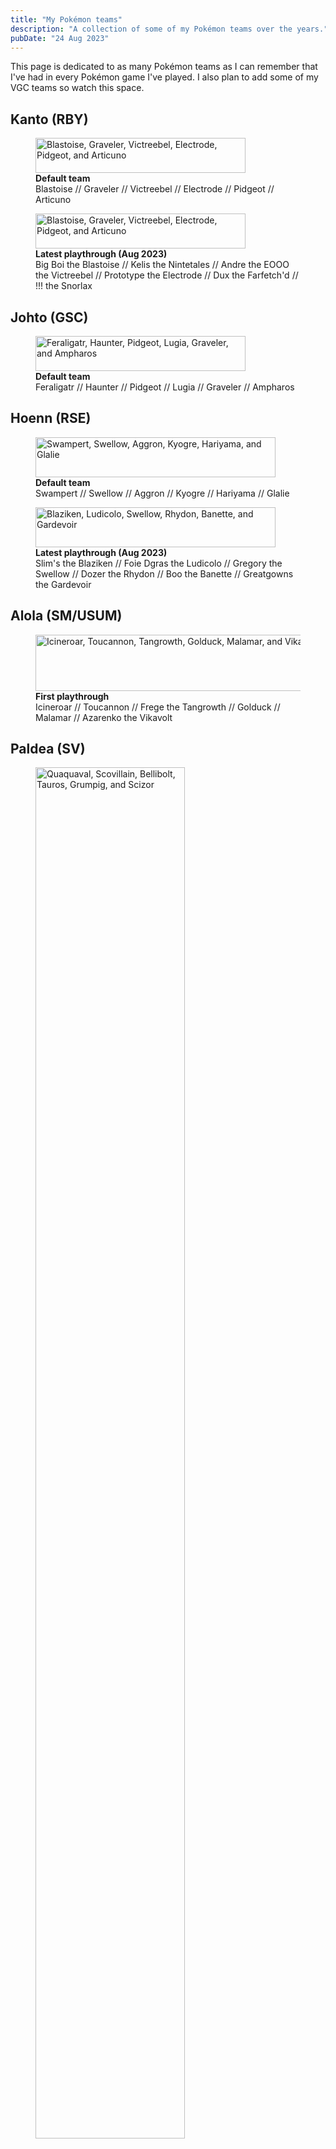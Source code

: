 ```yaml
---
title: "My Pokémon teams"
description: "A collection of some of my Pokémon teams over the years."
pubDate: "24 Aug 2023"
---
```


This page is dedicated to as many Pokémon teams as I can remember that I've had in every Pokémon game I've played. I also plan to add some of my VGC teams so watch this space.

## Kanto (RBY)

<figure class="img-center">
	<img src="/images/rby_team.gif" width="336px" height="56px" alt="Blastoise, Graveler, Victreebel, Electrode, Pidgeot, and Articuno"/>
	<figcaption><strong>Default team</strong> <br /> Blastoise // Graveler // Victreebel // Electrode // Pidgeot // Articuno</figcaption>
</figure>

<figure class="img-center">
	<img src="/images/rby_team_2.gif" width="336px" height="56px" alt="Blastoise, Graveler, Victreebel, Electrode, Pidgeot, and Articuno"/>
	<figcaption><strong>Latest playthrough (Aug 2023)</strong> <br />Big Boi the Blastoise // Kelis the Nintetales // Andre the EOOO the Victreebel // Prototype the Electrode // Dux the Farfetch'd // !!! the Snorlax</figcaption>
</figure>

## Johto (GSC)

<figure class="img-center">
	<img src="/images/gsc_team.gif" width="336px" height="56px" alt="Feraligatr, Haunter, Pidgeot, Lugia, Graveler, and Ampharos"/>
	<figcaption><strong>Default team</strong> <br /> Feraligatr // Haunter // Pidgeot // Lugia // Graveler // Ampharos</figcaption>
</figure>

## Hoenn (RSE)

<figure class="img-center">
	<img src="/images/rse_team.gif" width="384px" height="64px" alt="Swampert, Swellow, Aggron, Kyogre, Hariyama, and Glalie"/>
	<figcaption><strong>Default team</strong> <br />Swampert // Swellow // Aggron // Kyogre // Hariyama // Glalie</figcaption>
</figure>

<figure class="img-center">
	<img src="/images/rse_team_2.gif" width="384px" height="64px" alt="Blaziken, Ludicolo, Swellow, Rhydon, Banette, and Gardevoir"/>
	<figcaption><strong>Latest playthrough (Aug 2023)</strong> <br />Slim's the Blaziken // Foie Dgras the Ludicolo // Gregory the Swellow // Dozer the Rhydon // Boo the Banette // Greatgowns the Gardevoir</figcaption>
</figure>

## Alola (SM/USUM)

<figure class="img-center">
	<img src="/images/usum_team.gif" width="470px" height="90px" alt="Icineroar, Toucannon, Tangrowth, Golduck, Malamar, and Vikavolt"/>
	<figcaption><strong>First playthrough</strong> <br />Icineroar // Toucannon // Frege the Tangrowth // Golduck // Malamar // Azarenko the Vikavolt</figcaption>
</figure>

## Paldea (SV)

<figure class="img-center">
	<img src="/images/sv_team.gif" alt="Quaquaval, Scovillain, Bellibolt, Tauros, Grumpig, and Scizor" width="75%" loading="lazy"/>
	<figcaption><strong>First playthrough</strong> <br />Drake the Quaquaval // Carolina the Scovillain // Tomada the Bellibolt // Edgewater the Tauros // Grumpig (<span lang="ja">ブーピッグ</span>) // Clippers the Scizor</figcaption>
</figure>

